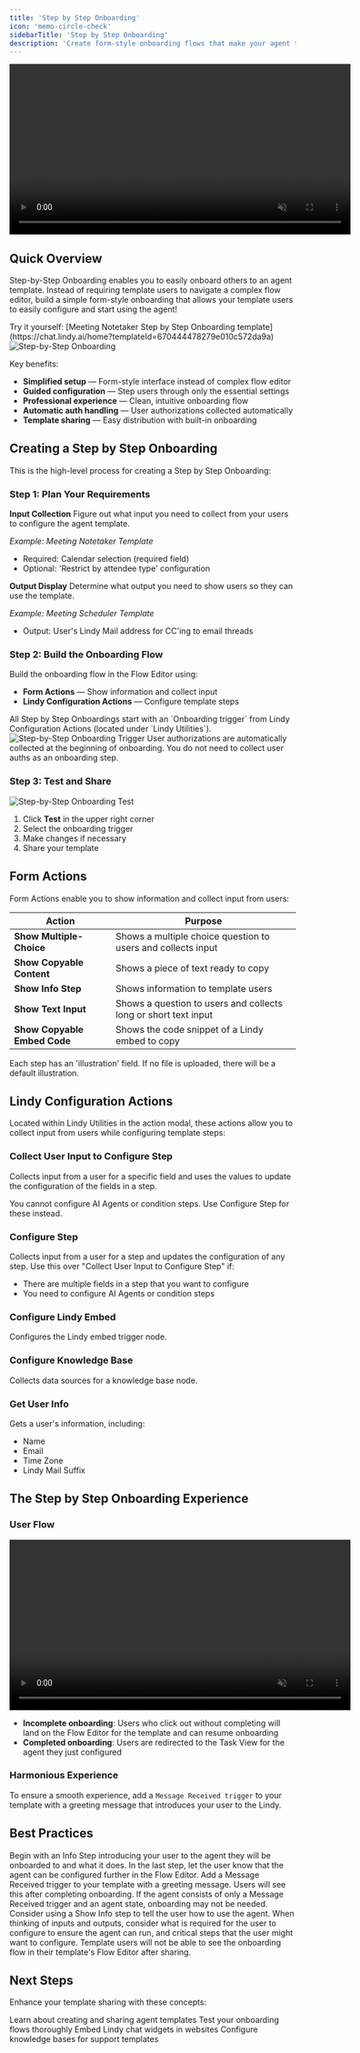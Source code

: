 ```yaml
---
title: 'Step by Step Onboarding'
icon: 'memo-circle-check'
sidebarTitle: 'Step by Step Onboarding'
description: 'Create form-style onboarding flows that make your agent templates easy to configure and use.'
---
```


<div style={{ display: 'flex', justifyContent: 'center', margin: '2rem 0' }}>
  <div className="video-card">
    <video
      src="/lindy-brand-assets/sbso.mp4"
      width="600"
      autoPlay
      muted
      loop
      playsInline
      style={{ display: 'block', width: '100%', borderRadius: '16px' }}
    />
  </div>
</div>

## Quick Overview

Step-by-Step Onboarding enables you to easily onboard others to an agent template. Instead of requiring template users to navigate a complex flow editor, build a simple form-style onboarding that allows your template users to easily configure and start using the agent!

<Tip>
Try it yourself: [Meeting Notetaker Step by Step Onboarding template](https://chat.lindy.ai/home?templateId=670444478279e010c572da9a)
</Tip>

<Frame>
  <img src="/lindy-brand-assets/SBSO1.avif" alt="Step-by-Step Onboarding" />
</Frame>

Key benefits:
- **Simplified setup** — Form-style interface instead of complex flow editor
- **Guided configuration** — Step users through only the essential settings
- **Professional experience** — Clean, intuitive onboarding flow
- **Automatic auth handling** — User authorizations collected automatically
- **Template sharing** — Easy distribution with built-in onboarding

## Creating a Step by Step Onboarding

This is the high-level process for creating a Step by Step Onboarding:

### Step 1: Plan Your Requirements

**Input Collection**
Figure out what input you need to collect from your users to configure the agent template.

*Example: Meeting Notetaker Template*
- Required: Calendar selection (required field)
- Optional: 'Restrict by attendee type' configuration

**Output Display**
Determine what output you need to show users so they can use the template.

*Example: Meeting Scheduler Template*
- Output: User's Lindy Mail address for CC'ing to email threads

### Step 2: Build the Onboarding Flow

Build the onboarding flow in the Flow Editor using:
- **Form Actions** — Show information and collect input
- **Lindy Configuration Actions** — Configure template steps

<Note>
All Step by Step Onboardings start with an `Onboarding trigger` from Lindy Configuration Actions (located under `Lindy Utilities`).
</Note>

<Frame>
  <img src="/lindy-brand-assets/sbso4.avif" alt="Step-by-Step Onboarding Trigger" />
</Frame>

<Tip>
User authorizations are automatically collected at the beginning of onboarding. You do not need to collect user auths as an onboarding step.
</Tip>

### Step 3: Test and Share

<Frame>
  <img src="/lindy-brand-assets/sbso-test.png" alt="Step-by-Step Onboarding Test" />
</Frame>

1. Click **Test** in the upper right corner
2. Select the onboarding trigger
3. Make changes if necessary
4. Share your template

## Form Actions

Form Actions enable you to show information and collect input from users:

| Action | Purpose |
|--------|---------|
| **Show Multiple-Choice** | Shows a multiple choice question to users and collects input |
| **Show Copyable Content** | Shows a piece of text ready to copy |
| **Show Info Step** | Shows information to template users |
| **Show Text Input** | Shows a question to users and collects long or short text input |
| **Show Copyable Embed Code** | Shows the code snippet of a Lindy embed to copy |

<Note>
Each step has an 'illustration' field. If no file is uploaded, there will be a default illustration.
</Note>

## Lindy Configuration Actions
Located within Lindy Utilities in the action modal, these actions allow you to collect input from users while configuring template steps:

### Collect User Input to Configure Step
Collects input from a user for a specific field and uses the values to update the configuration of the fields in a step.

<Warning>
You cannot configure AI Agents or condition steps. Use Configure Step for these instead.
</Warning>

### Configure Step
Collects input from a user for a step and updates the configuration of any step. Use this over "Collect User Input to Configure Step" if:
- There are multiple fields in a step that you want to configure
- You need to configure AI Agents or condition steps

### Configure Lindy Embed
Configures the Lindy embed trigger node.

### Configure Knowledge Base
Collects data sources for a knowledge base node.

### Get User Info
Gets a user's information, including:
- Name
- Email
- Time Zone
- Lindy Mail Suffix

## The Step by Step Onboarding Experience

### User Flow

<div style={{ display: 'flex', justifyContent: 'center', margin: '2rem 0' }}>
  <div className="video-card">
    <video
      src="/lindy-brand-assets/continue-sbso.mp4"
      width="600"
      autoPlay
      muted
      loop
      playsInline
      style={{ display: 'block', width: '100%', borderRadius: '16px' }}
    />
  </div>
</div>

- **Incomplete onboarding**: Users who click out without completing will land on the Flow Editor for the template and can resume onboarding
- **Completed onboarding**: Users are redirected to the Task View for the agent they just configured

### Harmonious Experience
To ensure a smooth experience, add a `Message Received trigger` to your template with a greeting message that introduces your user to the Lindy.

## Best Practices

<AccordionGroup>
  <Accordion title="Start with Introduction">
    Begin with an Info Step introducing your user to the agent they will be onboarded to and what it does.
  </Accordion>
  
  <Accordion title="End with Next Steps">
    In the last step, let the user know that the agent can be configured further in the Flow Editor.
  </Accordion>
  
  <Accordion title="Add Welcome Message">
    Add a Message Received trigger to your template with a greeting message. Users will see this after completing onboarding.
  </Accordion>
  
  <Accordion title="Consider Simple Templates">
    If the agent consists of only a Message Received trigger and an agent state, onboarding may not be needed. Consider using a Show Info step to tell the user how to use the agent.
  </Accordion>
  
  <Accordion title="Focus on Essentials">
    When thinking of inputs and outputs, consider what is required for the user to configure to ensure the agent can run, and critical steps that the user might want to configure.
  </Accordion>
</AccordionGroup>


<Warning>
Template users will not be able to see the onboarding flow in their template's Flow Editor after sharing.
</Warning>

## Next Steps

Enhance your template sharing with these concepts:

<CardGroup cols={2}>
  <Card title="Templates" href="/fundamentals/lindy-101/templates" icon="clipboard-list">
    Learn about creating and sharing agent templates
  </Card>
  <Card title="Test Panel" href="/testing/test-panel" icon="play">
    Test your onboarding flows thoroughly
  </Card>
  <Card title="Lindy Embed" href="/skills/by-lindy/lindy-embed" icon="message-dots">
    Embed Lindy chat widgets in websites
  </Card>
  <Card title="Knowledge Base" href="/fundamentals/lindy-101/knowledge-base" icon="database">
    Configure knowledge bases for support templates
  </Card>
</CardGroup>